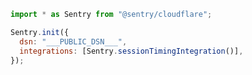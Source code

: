 ```javascript {tabTitle: JavaScript}
import * as Sentry from "@sentry/cloudflare";

Sentry.init({
  dsn: "___PUBLIC_DSN___",
  integrations: [Sentry.sessionTimingIntegration()],
});
```
